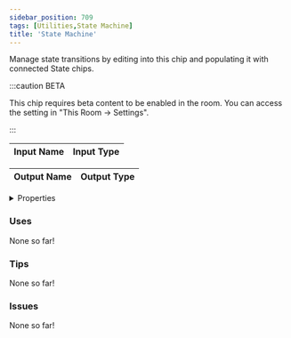 ```yaml
---
sidebar_position: 709
tags: [Utilities,State Machine]
title: 'State Machine'
---
```


Manage state transitions by editing into this chip and populating it with connected State chips.

:::caution BETA

This chip requires beta content to be enabled in the room. You can access the setting in "This Room -> Settings".

:::


<EsbSvg />

| Input Name | Input Type |
|-----------|-----------|

| Output Name | Output Type |
|-----------|-----------|


<details>
  <summary>Properties</summary>
  <div>
    <div>
    <table>
      <thead>
        <tr>
          <th>Is beta required?</th>
          <th>✅</th>
        </tr>
        <tr>
          <th>Is this chip a trolling risk?</th>
          <th>❌</th>
        </tr>
        <tr>
          <th>Is this chip a role assignment risk?</th>
          <th>❌</th>
        </tr>
        <tr>
          <th>Chip UUID</th>
          <th>2963631f-bcd1-4712-9613-d304bc997248</th>
        </tr>
      </thead>
    </table>
    </div>
  </div>
</details>

### Uses

None so far!

### Tips

None so far!

### Issues

None so far!